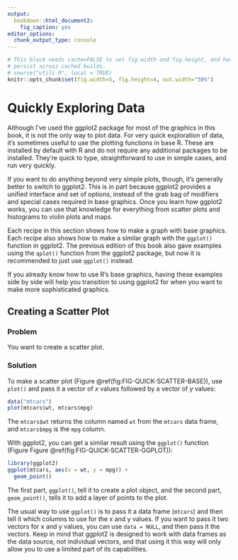 ```yaml
---
output:
  bookdown::html_document2:
    fig_caption: yes
editor_options:
  chunk_output_type: console
---
```



```r
# This block needs cache=FALSE to set fig.width and fig.height, and have those
# persist across cached builds.
# source("utils.R", local = TRUE)
knitr::opts_chunk$set(fig.width=5, fig.height=4, out.width="50%")
```

Quickly Exploring Data {#CHAPTER-QUICK}
======================

Although I've used the ggplot2 package for most of the graphics in this book, it is not the only way to plot data. For very quick exploration of data, it's sometimes useful to use the plotting functions in base R. These are installed by default with R and do not require any additional packages to be installed. They're quick to type, straightforward to use in simple cases, and run very quickly.

If you want to do anything beyond very simple plots, though, it's generally better to switch to ggplot2. This is in part because ggplot2 provides a unified interface and set of options, instead of the grab bag of modifiers and special cases required in base graphics. Once you learn how ggplot2 works, you can use that knowledge for everything from scatter plots and histograms to violin plots and maps.

Each recipe in this section shows how to make a graph with base graphics. Each recipe also shows how to make a similar graph with the `ggplot()` function in ggplot2. The previous edition of this book also gave examples using the `qplot()` function from the ggplot2 package, but now it is recommended to just use `ggplot()` instead.

If you already know how to use R's base graphics, having these examples side by side will help you transition to using ggplot2 for when you want to make more sophisticated graphics.

Creating a Scatter Plot {#RECIPE-QUICK-SCATTER}
-----------------------

### Problem

You want to create a scatter plot.

### Solution

To make a scatter plot (Figure \@ref(fig:FIG-QUICK-SCATTER-BASE)), use `plot()` and pass it a vector of *x* values followed by a vector of *y* values:

```r
data("mtcars")
plot(mtcars$wt, mtcars$mpg)
```

The `mtcars$wt` returns the column named `wt` from the `mtcars` data frame, and `mtcars$mpg` is the `mpg` column.

With ggplot2, you can get a similar result using the `ggplot()` function (Figure Figure \@ref(fig:FIG-QUICK-SCATTER-GGPLOT)):

```r
library(ggplot2)
ggplot(mtcars, aes(x = wt, y = mpg)) +
  geom_point()
```

The first part, `ggplot()`, tell it to create a plot object, and the second part, `geom_point()`, tells it to add a layer of points to the plot.

The usual way to use `ggplot()` is to pass it a data frame (`mtcars`) and then tell it which columns to use for the x and y values. If you want to pass it two vectors for x and y values, you can use `data = NULL`, and then pass it the vectors. Keep in mind that ggplot2 is designed to work with data frames as the data source, not individual vectors, and that using it this way will only allow you to use a limited part of its capabilities.

